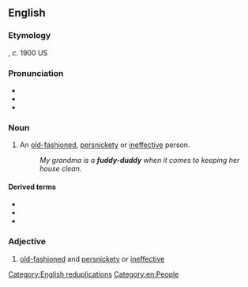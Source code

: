 {{also|fuddyduddy}}
==English==

===Etymology===
{{unk|en}}, ''c''. 1900 US

===Pronunciation===
* {{IPA|en|/ˈfʌdiˌdʌdi/}}
* {{audio|en|en-us-fuddy-duddy.ogg|Audio (US)}}
* {{rhymes|en|ʌdi}}

===Noun===
{{en-noun|new=1}}

# {{lb|en|US|informal}} An [[old-fashioned]], [[persnickety]] or [[ineffective]] person.
#: ''My grandma is a '''fuddy-duddy''' when it comes to keeping her house clean.''

====Derived terms====
* {{l|en|fuddy-duddery}}
* {{l|en|fuddy-duddyism}}
* {{l|en|fudd}}

===Adjective===
{{en-adj|fuddy-duddier}}

# {{lb|en|US|informal}} [[old-fashioned]] and [[persnickety]] or [[ineffective]]

[[Category:English reduplications]]
[[Category:en:People]]